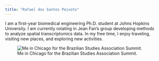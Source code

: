 ```yaml
---
title: "Rafael dos Santos Peixoto"
---
```


I am a first-year biomedical engineering Ph.D. student at Johns Hopkins University. I am currently rotating in Jean Fan's group developing methods to analyze spatial transcriptomics data. In my free time, I enjoy traveling, visiting new places, and exploring new activities.

![Me in Chicago for the Brazilian Studies Association Summit.](images/brasa_chicago.jpg)
